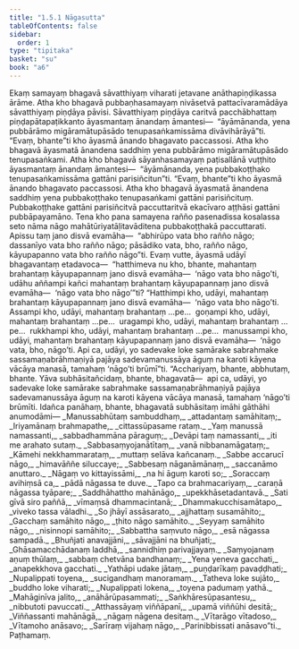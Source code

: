 ```yaml
---
title: "1.5.1 Nāgasutta"
tableOfContents: false
sidebar:
  order: 1
type: "tipitaka"
basket: "su"
book: "a6"
---
```



<DynamicBreadcrumb />

<Division number="43" book="a6">

<Paragraph number="282" book="a6">
Ekaṃ samayaṃ bhagavā sāvatthiyaṃ viharati jetavane anāthapiṇḍikassa ārāme. Atha kho bhagavā pubbaṇhasamayaṃ nivāsetvā pattacīvaramādāya sāvatthiyaṃ piṇḍāya pāvisi. Sāvatthiyaṃ piṇḍāya caritvā pacchābhattaṃ piṇḍapātapaṭikkanto āyasmantaṃ ānandaṃ āmantesi—  “āyāmānanda, yena pubbārāmo migāramātupāsādo tenupasaṅkamissāma divāvihārāyā”ti. “Evaṃ, bhante”ti kho āyasmā ānando bhagavato paccassosi.
</Paragraph>

<Paragraph number="283" book="a6">
Atha kho bhagavā āyasmatā ānandena saddhiṃ yena pubbārāmo migāramātupāsādo tenupasaṅkami. Atha kho bhagavā sāyanhasamayaṃ paṭisallānā vuṭṭhito āyasmantaṃ ānandaṃ āmantesi—  “āyāmānanda, yena pubbakoṭṭhako tenupasaṅkamissāma gattāni parisiñcitun”ti. “Evaṃ, bhante”ti kho āyasmā ānando bhagavato paccassosi. Atha kho bhagavā āyasmatā ānandena saddhiṃ yena pubbakoṭṭhako tenupasaṅkami gattāni parisiñcituṃ. Pubbakoṭṭhake gattāni parisiñcitvā paccuttaritvā ekacīvaro aṭṭhāsi gattāni pubbāpayamāno.
</Paragraph>

<Paragraph number="284" book="a6">
Tena kho pana samayena rañño pasenadissa kosalassa seto nāma nāgo mahātūriyatāḷitavāditena pubbakoṭṭhakā paccuttarati. Apissu taṃ jano disvā evamāha—  “abhirūpo vata bho rañño nāgo; dassanīyo vata bho rañño nāgo; pāsādiko vata, bho, rañño nāgo, kāyupapanno vata bho rañño nāgo”ti. Evaṃ vutte, āyasmā udāyī bhagavantaṃ etadavoca—  “hatthimeva nu kho, bhante, mahantaṃ brahantaṃ kāyupapannaṃ jano disvā evamāha—  ‘nāgo vata bho nāgo’ti, udāhu aññampi kañci mahantaṃ brahantaṃ kāyupapannaṃ jano disvā evamāha—  ‘nāgo vata bho nāgo’”ti? “Hatthimpi kho, udāyi, mahantaṃ brahantaṃ kāyupapannaṃ jano disvā evamāha—  ‘nāgo vata bho nāgo’ti. Assampi kho, udāyi, mahantaṃ brahantaṃ …pe…  goṇampi kho, udāyi, mahantaṃ brahantaṃ …pe…  uragampi kho, udāyi, mahantaṃ brahantaṃ …pe…  rukkhampi kho, udāyi, mahantaṃ brahantaṃ …pe…  manussampi kho, udāyi, mahantaṃ brahantaṃ kāyupapannaṃ jano disvā evamāha—  ‘nāgo vata, bho, nāgo’ti. Api ca, udāyi, yo sadevake loke samārake sabrahmake sassamaṇabrāhmaṇiyā pajāya sadevamanussāya āguṃ na karoti kāyena vācāya manasā, tamahaṃ ‘nāgo’ti brūmī”ti.
</Paragraph>

<Paragraph number="285" book="a6">
“Acchariyaṃ, bhante, abbhutaṃ, bhante. Yāva subhāsitañcidaṃ, bhante, bhagavatā—  api ca, udāyi, yo sadevake loke samārake sabrahmake sassamaṇabrāhmaṇiyā pajāya sadevamanussāya āguṃ na karoti kāyena vācāya manasā, tamahaṃ ‘nāgo’ti brūmīti. Idañca panāhaṃ, bhante, bhagavatā subhāsitaṃ imāhi gāthāhi anumodāmi—
</Paragraph>

<Paragraph number="286" type="verses" book="a6">
_Manussabhūtaṃ sambuddhaṃ,_  
_attadantaṃ samāhitaṃ;_  
_Iriyamānaṃ brahmapathe,_  
_cittassūpasame rataṃ._  

</Paragraph>

<Paragraph number="287" type="verses" book="a6">
_Yaṃ manussā namassanti,_  
_sabbadhammāna pāraguṃ;_  
_Devāpi taṃ namassanti,_  
_iti me arahato sutaṃ._  

</Paragraph>

<Paragraph number="288" type="verses" book="a6">
_Sabbasaṃyojanātītaṃ,_  
_vanā nibbanamāgataṃ;_  
_Kāmehi nekkhammarataṃ,_  
_muttaṃ selāva kañcanaṃ._  

</Paragraph>

<Paragraph number="289" type="verses" book="a6">
_Sabbe accarucī nāgo,_  
_himavāññe siluccaye;_  
_Sabbesaṃ nāganāmānaṃ,_  
_saccanāmo anuttaro._  

</Paragraph>

<Paragraph number="290" type="verses" book="a6">
_Nāgaṃ vo kittayissāmi,_  
_na hi āguṃ karoti so;_  
_Soraccaṃ avihiṃsā ca,_  
_pādā nāgassa te duve._  

</Paragraph>

<Paragraph number="291" type="verses" book="a6">
_Tapo ca brahmacariyaṃ,_  
_caraṇā nāgassa tyāpare;_  
_Saddhāhattho mahānāgo,_  
_upekkhāsetadantavā._  

</Paragraph>

<Paragraph number="292" type="verses" book="a6">
_Sati gīvā siro paññā,_  
_vīmaṃsā dhammacintanā;_  
_Dhammakucchisamātapo,_  
_viveko tassa vāladhi._  

</Paragraph>

<Paragraph number="293" type="verses" book="a6">
_So jhāyī assāsarato,_  
_ajjhattaṃ susamāhito;_  
_Gacchaṃ samāhito nāgo,_  
_ṭhito nāgo samāhito._  

</Paragraph>

<Paragraph number="294" type="verses" book="a6">
_Seyyaṃ samāhito nāgo,_  
_nisinnopi samāhito;_  
_Sabbattha saṃvuto nāgo,_  
_esā nāgassa sampadā._  

</Paragraph>

<Paragraph number="295" type="verses" book="a6">
_Bhuñjati anavajjāni,_  
_sāvajjāni na bhuñjati;_  
_Ghāsamacchādanaṃ laddhā,_  
_sannidhiṃ parivajjayaṃ._  

</Paragraph>

<Paragraph number="296" type="verses" book="a6">
_Saṃyojanaṃ aṇuṃ thūlaṃ,_  
_sabbaṃ chetvāna bandhanaṃ;_  
_Yena yeneva gacchati,_  
_anapekkhova gacchati._  

</Paragraph>

<Paragraph number="297" type="verses" book="a6">
_Yathāpi udake jātaṃ,_  
_puṇḍarīkaṃ pavaḍḍhati;_  
_Nupalippati toyena,_  
_sucigandhaṃ manoramaṃ._  

</Paragraph>

<Paragraph number="298" type="verses" book="a6">
_Tatheva loke sujāto,_  
_buddho loke viharati;_  
_Nupalippati lokena,_  
_toyena padumaṃ yathā._  

</Paragraph>

<Paragraph number="299" type="verses" book="a6">
_Mahāginīva jalito,_  
_anāhārūpasammati;_  
_Saṅkhāresūpasantesu,_  
_nibbutoti pavuccati._  

</Paragraph>

<Paragraph number="300" type="verses" book="a6">
_Atthassāyaṃ viññāpanī,_  
_upamā viññūhi desitā;_  
_Viññassanti mahānāgā,_  
_nāgaṃ nāgena desitaṃ._  

</Paragraph>

<Paragraph number="301" type="verses" book="a6">
_Vītarāgo vītadoso,_  
_Vītamoho anāsavo;_  
_Sarīraṃ vijahaṃ nāgo,_  
_Parinibbissati anāsavo”ti._  


</Paragraph>
</Division>

<Paragraph number="302" type="center" book="a6">
Paṭhamaṃ.
</Paragraph>
